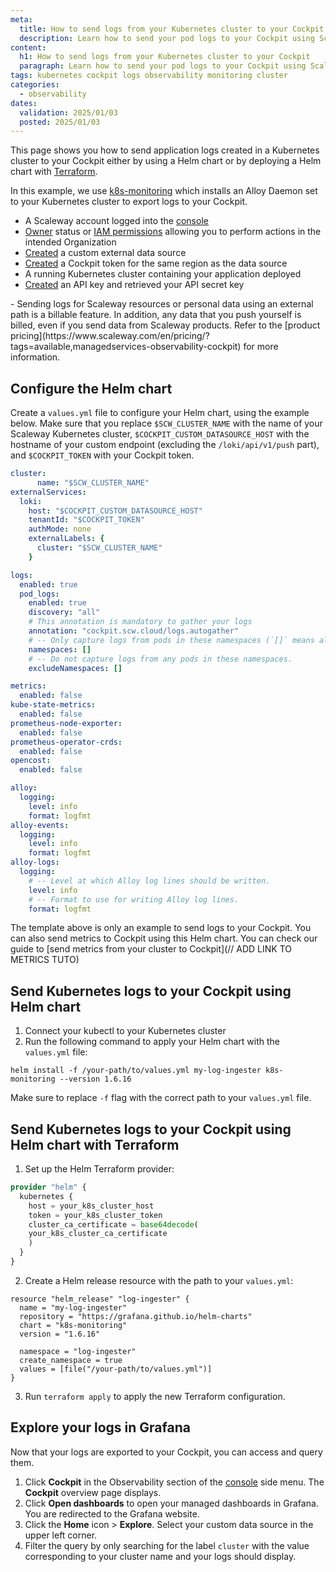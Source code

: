 ```yaml
---
meta:
  title: How to send logs from your Kubernetes cluster to your Cockpit
  description: Learn how to send your pod logs to your Cockpit using Scaleway's comprehensive guide. This tutorial covers sending Kubernetes pods logs to Scaleway's Cockpit for centralized monitoring and analysis using Grafana, ensuring efficient monitoring and log analysis in your infrastructure.
content:
  h1: How to send logs from your Kubernetes cluster to your Cockpit
  paragraph: Learn how to send your pod logs to your Cockpit using Scaleway's comprehensive guide. This tutorial covers sending Kubernetes pods logs to Scaleway's Cockpit for centralized monitoring and analysis using Grafana, ensuring efficient monitoring and log analysis in your infrastructure.
tags: kubernetes cockpit logs observability monitoring cluster
categories:
  - observability
dates:
  validation: 2025/01/03
  posted: 2025/01/03
---
```


This page shows you how to send application logs created in a Kubernetes cluster to your Cockpit either by using a Helm chart or by deploying a Helm chart with [Terraform](https://www.terraform.io/).

In this example, we use [k8s-monitoring](https://artifacthub.io/packages/helm/grafana/k8s-monitoring/1.6.16) which installs an Alloy Daemon set to your Kubernetes cluster to export logs to your Cockpit.

<Macro id="requirements" />

 - A Scaleway account logged into the [console](https://console.scaleway.com)
 - [Owner](/identity-and-access-management/iam/concepts/#owner) status or [IAM permissions](/identity-and-access-management/iam/concepts/#permission) allowing you to perform actions in the intended Organization
 - [Created](/observability/cockpit/how-to/create-external-data-sources/) a custom external data source
 - [Created](/observability/cockpit/how-to/create-token/) a Cockpit token for the same region as the data source
 - A running Kubernetes cluster containing your application deployed
 - [Created](/identity-and-access-management/iam/how-to/create-api-keys/) an API key and retrieved your API secret key

<Message type="important">
  - Sending logs for Scaleway resources or personal data using an external path is a billable feature. In addition, any data that you push yourself is billed, even if you send data from Scaleway products. Refer to the [product pricing](https://www.scaleway.com/en/pricing/?tags=available,managedservices-observability-cockpit) for more information.
</Message>

## Configure the Helm chart

Create a `values.yml` file to configure your Helm chart, using the example below. Make sure that you replace `$SCW_CLUSTER_NAME` with the name of your Scaleway Kubernetes cluster, `$COCKPIT_CUSTOM_DATASOURCE_HOST` with the hostname of your custom endpoint (excluding the `/loki/api/v1/push` part), and `$COCKPIT_TOKEN` with your Cockpit token.

```yaml
cluster:
      name: "$SCW_CLUSTER_NAME"
externalServices:
  loki:
    host: "$COCKPIT_CUSTOM_DATASOURCE_HOST"
    tenantId: "$COCKPIT_TOKEN"
    authMode: none
    externalLabels: {
      cluster: "$SCW_CLUSTER_NAME"
    }

logs:
  enabled: true
  pod_logs:
    enabled: true
    discovery: "all"
    # This annotation is mandatory to gather your logs
    annotation: "cockpit.scw.cloud/logs.autogather"
    # -- Only capture logs from pods in these namespaces (`[]` means all namespaces).
    namespaces: []
    # -- Do not capture logs from any pods in these namespaces.
    excludeNamespaces: []

metrics:
  enabled: false
kube-state-metrics:
  enabled: false
prometheus-node-exporter:
  enabled: false
prometheus-operator-crds:
  enabled: false
opencost:
  enabled: false

alloy:
  logging:
    level: info
    format: logfmt
alloy-events:
  logging:
    level: info
    format: logfmt
alloy-logs:
  logging:
    # -- Level at which Alloy log lines should be written.
    level: info
    # -- Format to use for writing Alloy log lines.
    format: logfmt
```

<Message type="info">
The template above is only an example to send logs to your Cockpit. You can also send metrics to Cockpit using this Helm chart.
You can check our guide to [send metrics from your cluster to Cockpit](// ADD LINK TO METRICS TUTO)
</Message>

## Send Kubernetes logs to your Cockpit using Helm chart

1. Connect your kubectl to your Kubernetes cluster
2. Run the following command to apply your Helm chart with the `values.yml` file:
  ```
  helm install -f /your-path/to/values.yml my-log-ingester k8s-monitoring --version 1.6.16
  ```
  Make sure to replace `-f` flag with the correct path to your `values.yml` file.

## Send Kubernetes logs to your Cockpit using Helm chart with Terraform

1. Set up the Helm Terraform provider:
  ```terraform
  provider "helm" {
    kubernetes {
      host = your_k8s_cluster_host
      token = your_k8s_cluster_token
      cluster_ca_certificate = base64decode(
      your_k8s_cluster_ca_certificate
      )
    }
  }
  ```
2. Create a Helm release resource with the path to your `values.yml`:
  ```
  resource "helm_release" "log-ingester" {
    name = "my-log-ingester"
    repository = "https://grafana.github.io/helm-charts"
    chart = "k8s-monitoring"
    version = "1.6.16"

    namespace = "log-ingester"
    create_namespace = true
    values = [file("/your-path/to/values.yml")]
  }
  ```
3. Run `terraform apply` to apply the new Terraform configuration.

## Explore your logs in Grafana

Now that your logs are exported to your Cockpit, you can access and query them.

1. Click **Cockpit** in the Observability section of the [console](https://console.scaleway.com/) side menu. The **Cockpit** overview page displays.
2. Click **Open dashboards** to open your managed dashboards in Grafana. You are redirected to the Grafana website.
3. Click the **Home** icon > **Explore**. Select your custom data source in the upper left corner.
4. Filter the query by only searching for the label `cluster` with the value corresponding to your cluster name and your logs should display.
